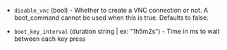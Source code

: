 <!-- Code generated from the comments of the VNCConfig struct in common/bootcommand/config.go; DO NOT EDIT MANUALLY -->

- `disable_vnc` (bool) - Whether to create a VNC connection or not. A boot_command cannot be used
  when this is true. Defaults to false.

- `boot_key_interval` (duration string | ex: "1h5m2s") - Time in ms to wait between each key press
